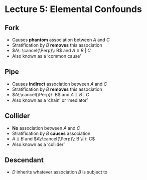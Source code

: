 # Lecture 5: Elemental Confounds

## Fork

\begin{tikzcd}
A & B \arrow[l] \arrow[r] & C
\end{tikzcd}

- Causes **phantom** association between $A$ and $C$
- Stratification by $B$ **removes** this association
- $A\: \cancel{\Perp}\: B$ and $A \Perp{} B \:|\: C$
- Also known as a 'common cause'

## Pipe

\begin{tikzcd}
A \arrow[r] & B  \arrow[r] & C
\end{tikzcd}

- Causes **indirect** association between $A$ and $C$
- Stratification by $B$ **removes** this association
- $A\:\cancel{\Perp}\: B$ and $A \Perp{} B \:|\: C$
- Also known as a 'chain' or 'mediator'

## Collider

\begin{tikzcd}
A \arrow[r] & B   & C \arrow[l]
\end{tikzcd}

- **No** association between $A$ and $C$
- Stratification by $B$ **causes** association
- $A \Perp{} B$ and $A\:\cancel{\Perp}\: B \:|\: C$
- Also known as a 'collider'

## Descendant

\begin{tikzcd}
A & B \arrow[l] \arrow[r] \arrow[d] & C \\
  & D &
\end{tikzcd}

- $D$ inherits whatever association $B$ is subject to
